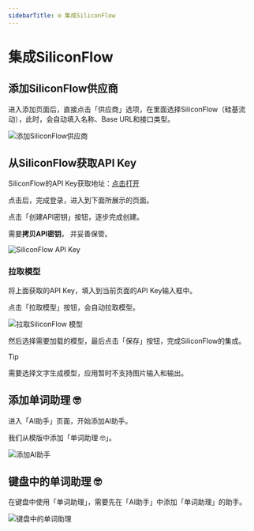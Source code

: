```yaml
---
sidebarTitle: ⚙️ 集成SiliconFlow
---
```




# 集成SiliconFlow

## 添加SiliconFlow供应商

进入添加页面后，直接点击「供应商」选项，在里面选择SiliconFlow（硅基流动），此时，会自动填入名称、Base URL和接口类型。

<Image src="/images/ai-service/siliconflow/add-provider.png" alt="添加SiliconFlow供应商"  width={300} height={300} />

## 从SiliconFlow获取API Key

SiliconFlow的API Key获取地址：[点击打开](https://cloud.siliconflow.cn/account/ak)

点击后，完成登录，进入到下面所展示的页面。

点击「创建API密钥」按钮，逐步完成创建。

需要**拷贝API密钥**， 并妥善保管。

<Image src="/images/ai-service/siliconflow/api-key.png" alt="SiliconFlow API Key" />


### 拉取模型

将上面获取的API Key，填入到当前页面的API Key输入框中。

点击「拉取模型」按钮，会自动拉取模型。

<Image src="/images/ai-service/siliconflow/load-models.png" alt="拉取SiliconFlow 模型"  width={300} height={300} />

然后选择需要加载的模型，最后点击「保存」按钮，完成SiliconFlow的集成。

> [!TIP]
> 
> 需要选择文字生成模型，应用暂时不支持图片输入和输出。

## 添加单词助理 🤓

进入「AI助手」页面，开始添加AI助手。

我们从模版中添加「单词助理 🤓」。

<Image src="/images/ai-service/siliconflow/ai-assistant.gif" alt="添加AI助手"  width={300} height={300} />



## 键盘中的单词助理 🤓

在键盘中使用「单词助理」，需要先在「AI助手」中添加「单词助理」的助手。


<Image src="/images/ai-service/siliconflow/keyboard-ai-assistant.gif" alt="键盘中的单词助理"  width={300} height={300} />



